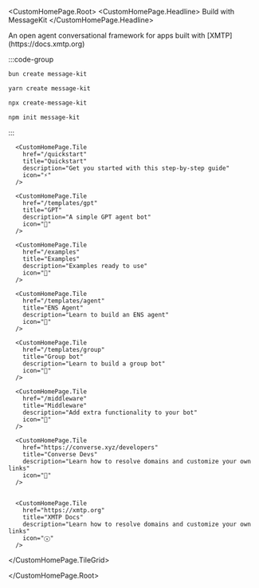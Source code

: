 
<CustomHomePage.Root>
<CustomHomePage.Headline>
  Build with MessageKit
</CustomHomePage.Headline>
  <div className="custom-homepage-description" style={{ textAlign: 'center' }}>
    An open agent conversational framework for apps built with [XMTP](https://docs.xmtp.org) 
  </div>

<div className="custom-homepage-tile-grid-container" style={{ 
  marginTop: '2rem', 
  marginBottom: '2rem', 
  width: '75%', 
  maxWidth: '400px', 
  margin: '2rem auto',
  textAlign: 'center',
  fontSize: '1.5rem'
}}>

:::code-group

```bash [bun]
bun create message-kit
```

```bash [yarn]
yarn create message-kit
```

```bash [npx]
npx create-message-kit
```

```bash [npm]
npm init message-kit
```

:::

</div>
  <CustomHomePage.TileGrid>

      <CustomHomePage.Tile
        href="/quickstart"
        title="Quickstart"
        description="Get you started with this step-by-step guide"
        icon="⚡️"
      />

      <CustomHomePage.Tile
        href="/templates/gpt"
        title="GPT"
        description="A simple GPT agent bot"
        icon="🤖"
      />

      <CustomHomePage.Tile
        href="/examples"
        title="Examples"
        description="Examples ready to use"
        icon="💬"
      />

      <CustomHomePage.Tile
        href="/templates/agent"
        title="ENS Agent"
        description="Learn to build an ENS agent"
        icon="🧠"
      />

      <CustomHomePage.Tile
        href="/templates/group"
        title="Group bot"
        description="Learn to build a group bot"
        icon="🧠"
      />

      <CustomHomePage.Tile
        href="/middleware"
        title="Middleware"
        description="Add extra functionality to your bot"
        icon="🔧"
      />

      <CustomHomePage.Tile
        href="https://converse.xyz/developers"
        title="Converse Devs"
        description="Learn how to resolve domains and customize your own links"
        icon="📲"
      />


      <CustomHomePage.Tile
        href="https://xmtp.org"
        title="XMTP Docs"
        description="Learn how to resolve domains and customize your own links"
        icon="ⓧ"
      />

  </CustomHomePage.TileGrid>

</CustomHomePage.Root>
